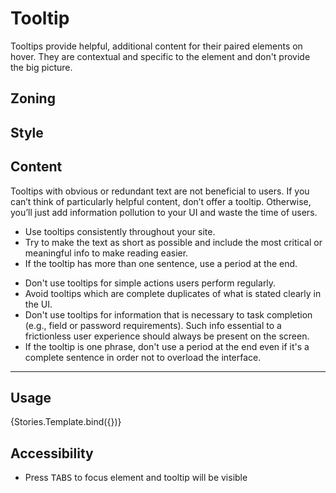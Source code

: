 

<Meta title="Components/Tooltip" />

# Tooltip

Tooltips provide helpful, additional content for their paired elements on hover. They are contextual and specific to the element and don't provide the big picture.

## Zoning

<FigmaImage
	src="https://www.figma.com/file/qc8oUSyVJM67gSsbTShftt/%F0%9F%93%90-Zoning?node-id=46%3A94"
	alt="zoning image for tooltips"
/>

## Style

<FigmaIframe
	light="https://www.figma.com/file/93AaDV2pC1tK9J1O6IbHho/Tooltips?node-id=0%3A2"
	dark="https://www.figma.com/file/93AaDV2pC1tK9J1O6IbHho/Tooltips?node-id=105%3A5"
/>

<Canvas>
	<Story story={Stories.Top} />
	<Story story={Stories.Left} />
	<Story story={Stories.Bottom} />
	<Story story={Stories.Right} />
</Canvas>

## Content

Tooltips with obvious or redundant text are not beneficial to users.
If you can’t think of particularly helpful content, don’t offer a tooltip.
Otherwise, you’ll just add information pollution to your UI and waste the time of users.

<Use>
	<Use.Do>
		<ul>
			<li>Use tooltips consistently throughout your site.</li>
			<li>
				Try to make the text as short as possible and include the most critical or meaningful info
				to make reading easier.
			</li>
			<li>If the tooltip has more than one sentence, use a period at the end.</li>
		</ul>
	</Use.Do>
	<Use.Dont>
		<ul>
			<li>Don't use tooltips for simple actions users perform regularly.</li>
			<li>Avoid tooltips which are complete duplicates of what is stated clearly in the UI.</li>
			<li>
				Don't use tooltips for information that is necessary to task completion (e.g., field or
				password requirements). Such info essential to a frictionless user experience should always
				be present on the screen.
			</li>
			<li>
				If the tooltip is one phrase, don't use a period at the end even if it's a complete sentence
				in order not to overload the interface.
			</li>
		</ul>
	</Use.Dont>
</Use>

<hr />

## Usage

<Canvas>
	<Story
		name="usage"
		args={{
			title: 'Meaningful description',
			visible: true,
			placement: 'left',
		}}
		argTypes={{
			placement: {
				control: {
					type: 'select',
					options: [
						'auto-start',
						'auto',
						'auto-end',
						'top-start',
						'top',
						'top-end',
						'right-start',
						'right',
						'right-end',
						'bottom-end',
						'bottom',
						'bottom-start',
						'left-end',
						'left',
						'left-start',
					],
				},
			},
		}}
	>
		{Stories.Template.bind({})}
	</Story>
</Canvas>

<ArgsTable story="usage" />

## Accessibility

- Press <kbd>TABS</kbd> to focus element and tooltip will be visible
